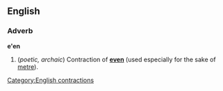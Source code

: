 ==English==
===Adverb===
'''e'en'''

#(''poetic, archaic'') Contraction of '''[[even]]''' (used especially for the sake of [[metre]]).

[[Category:English contractions]]